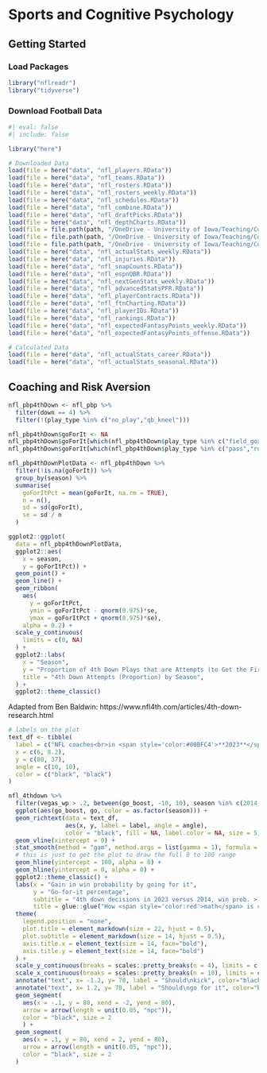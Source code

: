# Sports and Cognitive Psychology {#sec-sportsCognitivePsychology}

## Getting Started {#sec-sportsCognitivePsychologyGettingStarted}

### Load Packages {#sec-sportsCognitivePsychologyLoadPackages}

```r
library("nflreadr")
library("tidyverse")
```

### Download Football Data {#sec-sportsCognitivePsychologyDownloadFootballData}

```r
#| eval: false
#| include: false

library("here")

# Downloaded Data
load(file = here("data", "nfl_players.RData"))
load(file = here("data", "nfl_teams.RData"))
load(file = here("data", "nfl_rosters.RData"))
load(file = here("data", "nfl_rosters_weekly.RData"))
load(file = here("data", "nfl_schedules.RData"))
load(file = here("data", "nfl_combine.RData"))
load(file = here("data", "nfl_draftPicks.RData"))
load(file = here("data", "nfl_depthCharts.RData"))
load(file = file.path(path, "/OneDrive - University of Iowa/Teaching/Courses/Fantasy Football/Data/nfl_pbp.RData", fsep = ""))
load(file = file.path(path, "/OneDrive - University of Iowa/Teaching/Courses/Fantasy Football/Data/nfl_4thdown.RData", fsep = ""))
load(file = file.path(path, "/OneDrive - University of Iowa/Teaching/Courses/Fantasy Football/Data/nfl_participation.RData", fsep = ""))
load(file = here("data", "nfl_actualStats_weekly.RData"))
load(file = here("data", "nfl_injuries.RData"))
load(file = here("data", "nfl_snapCounts.RData"))
load(file = here("data", "nfl_espnQBR.RData"))
load(file = here("data", "nfl_nextGenStats_weekly.RData"))
load(file = here("data", "nfl_advancedStatsPFR.RData"))
load(file = here("data", "nfl_playerContracts.RData"))
load(file = here("data", "nfl_ftnCharting.RData"))
load(file = here("data", "nfl_playerIDs.RData"))
load(file = here("data", "nfl_rankings.RData"))
load(file = here("data", "nfl_expectedFantasyPoints_weekly.RData"))
load(file = here("data", "nfl_expectedFantasyPoints_offense.RData"))

# Calculated Data
load(file = here("data", "nfl_actualStats_career.RData"))
load(file = here("data", "nfl_actualStats_seasonal.RData"))
```

## Coaching and Risk Aversion {#sec-coachingRiskAversion}

```r
nfl_pbp4thDown <- nfl_pbp %>% 
  filter(down == 4) %>% 
  filter(!(play_type %in% c("no_play","qb_kneel")))

nfl_pbp4thDown$goForIt <- NA
nfl_pbp4thDown$goForIt[which(nfl_pbp4thDown$play_type %in% c("field_goal","punt"))] <- 0
nfl_pbp4thDown$goForIt[which(nfl_pbp4thDown$play_type %in% c("pass","run"))] <- 1

nfl_pbp4thDownPlotData <- nfl_pbp4thDown %>% 
  filter(!is.na(goForIt)) %>% 
  group_by(season) %>% 
  summarise(
    goForItPct = mean(goForIt, na.rm = TRUE),
    n = n(),
    sd = sd(goForIt),
    se = sd / n
  )

ggplot2::ggplot(
  data = nfl_pbp4thDownPlotData,
  ggplot2::aes(
    x = season,
    y = goForItPct)) +
  geom_point() +
  geom_line() +
  geom_ribbon(
    aes(
      y = goForItPct,
      ymin = goForItPct - qnorm(0.975)*se,
      ymax = goForItPct + qnorm(0.975)*se),
    alpha = 0.2) +
  scale_y_continuous(
    limits = c(0, NA)
  ) +
  ggplot2::labs(
    x = "Season",
    y = "Proportion of 4th Down Plays that are Attempts (to Get the First Down)",
    title = "4th Down Attempts (Proportion) by Season",
  ) +
  ggplot2::theme_classic()
```

Adapted from Ben Baldwin: https://www.nfl4th.com/articles/4th-down-research.html

```r
# labels on the plot
text_df <- tibble(
  label = c("NFL coaches<br>in <span style='color:#00BFC4'>**2023**</span>", "NFL coaches<br>in <span style='color:#F8766D'>**2014**</span>"),
  x = c(6, 8.2),
  y = c(80, 37),
  angle = c(10, 10),
  color = c("black", "black")
)

nfl_4thdown %>%
  filter(vegas_wp > .2, between(go_boost, -10, 10), season %in% c(2014, 2023)) %>%
  ggplot(aes(go_boost, go, color = as.factor(season))) + 
  geom_richtext(data = text_df,   
                aes(x, y, label = label, angle = angle), 
                color = "black", fill = NA, label.color = NA, size = 5) + 
  geom_vline(xintercept = 0) +
  stat_smooth(method = "gam", method.args = list(gamma = 1), formula = y ~ s(x, bs = "cs", k = 10), show.legend = F, se = F, linewidth = 4) +
  # this is just to get the plot to draw the full 0 to 100 range
  geom_hline(yintercept = 100, alpha = 0) +
  geom_hline(yintercept = 0, alpha = 0) +
  ggplot2::theme_classic() +
  labs(x = "Gain in win probability by going for it",
       y = "Go-for-it percentage",
       subtitle = "4th down decisions in 2023 versus 2014, win prob. > 20%",
       title = glue::glue("How <span style='color:red'>math</span> is changing football")) +
  theme(
    legend.position = "none",
    plot.title = element_markdown(size = 22, hjust = 0.5),
    plot.subtitle = element_markdown(size = 14, hjust = 0.5),
    axis.title.x = element_text(size = 14, face="bold"),
    axis.title.y = element_text(size = 14, face="bold")
  ) +
  scale_y_continuous(breaks = scales::pretty_breaks(n = 4), limits = c(0, 100), expand = c(0,0)) +
  scale_x_continuous(breaks = scales::pretty_breaks(n = 10), limits = c(-10, 10), expand = c(0,0)) +
  annotate("text", x= -1.2, y= 70, label = "Should\nkick", color="black", size = 5) +
  annotate("text", x= 1.2, y= 70, label = "Should\ngo for it", color="black", size = 5) +
  geom_segment(
    aes(x = -.1, y = 80, xend = -2, yend = 80),
    arrow = arrow(length = unit(0.05, "npc")),
    color = "black", size = 2
    ) +
  geom_segment(
    aes(x = .1, y = 80, xend = 2, yend = 80),
    arrow = arrow(length = unit(0.05, "npc")),
    color = "black", size = 2
  )
```

